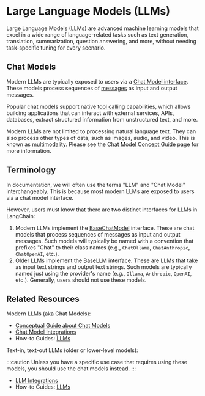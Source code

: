# Large Language Models (LLMs)

Large Language Models (LLMs) are advanced machine learning models that excel in a wide range of language-related tasks such as
text generation, translation, summarization, question answering, and more, without needing task-specific tuning for every scenario.

## Chat Models

Modern LLMs are typically exposed to users via a [Chat Model interface](/docs/concepts/chat_models). These models process sequences of [messages](/docs/concepts/messages) as input and output messages.

Popular chat models support native [tool calling](/docs/concepts#tool-calling) capabilities, which allows building applications
that can interact with external services, APIs, databases, extract structured information from unstructured text, and more.

Modern LLMs are not limited to processing natural language text. They can also process other types of data, such as images, audio, and video. This is known as [multimodality](/docs/concepts/multimodality). Please see the [Chat Model Concept Guide](/docs/concepts/chat_models) page for more information.

## Terminology

In documentation, we will often use the terms "LLM" and "Chat Model" interchangeably. This is because most modern LLMs are exposed to users via a chat model interface.

However, users must know that there are two distinct interfaces for LLMs in LangChain:

1. Modern LLMs implement the [BaseChatModel](https://python.langchain.com/api_reference/core/language_models/langchain_core.language_models.chat_models.BaseChatModel.html) interface. These are chat models that process sequences of messages as input and output messages. Such models will typically be named with a convention that prefixes "Chat" to their class names (e.g., `ChatOllama`, `ChatAnthropic`, `ChatOpenAI`, etc.).
2. Older LLMs implement the [BaseLLM](https://python.langchain.com/api_reference/core/language_models/langchain_core.language_models.llms.BaseLLM.html#langchain_core.language_models.llms.BaseLLM) interface. These are LLMs that take as input text strings and output text strings. Such models are typically named just using the provider's name (e.g., `Ollama`, `Anthropic`, `OpenAI`, etc.). Generally, users should not use these models.

## Related Resources

Modern LLMs (aka Chat Models):

* [Conceptual Guide about Chat Models](/docs/concepts/chat_models/)
* [Chat Model Integrations](/docs/integrations/chat_models/)
* How-to Guides: [LLMs](/docs/how_to/#chat_models)

Text-in, text-out LLMs (older or lower-level models):

:::caution
Unless you have a specific use case that requires using these models, you should use the chat models instead.
:::

* [LLM Integrations](/docs/integrations/llms/)
* How-to Guides: [LLMs](/docs/how_to/#llms)
